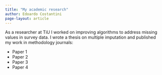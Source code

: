 ```yaml
---
title: "My academic research"
author: Edoardo Costantini
page-layout: article
---
```


As a researcher at TiU I worked on improving algorithms to address missing values in survey data. I wrote a thesis on multiple imputation and published my work in methodology journals:

- Paper 1
- Paper 2
- Paper 3
- Paper 4